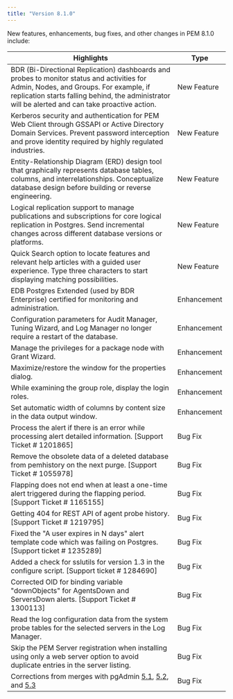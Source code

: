 ```yaml
---
title: "Version 8.1.0"
---
```


New features, enhancements, bug fixes, and other changes in PEM 8.1.0 include:

| Highlights | Type |
| --------- | -----|
| BDR (Bi-Directional Replication) dashboards and probes to monitor status and activities for Admin, Nodes, and Groups. For example, if replication starts falling behind, the administrator will be alerted and can take proactive action. |  New Feature |
| Kerberos security and authentication for PEM Web Client through GSSAPI or Active Directory Domain Services. Prevent password interception and prove identity required by highly regulated industries. | New Feature |
| Entity-Relationship Diagram (ERD) design tool that graphically represents database tables, columns, and interrelationships. Conceptualize database design before building or reverse engineering. | New Feature |
| Logical replication support to manage publications and subscriptions for core logical replication in Postgres. Send incremental changes across different database versions or platforms.  |  New Feature |
| Quick Search option to locate features and relevant help articles with a guided user experience. Type three characters to start displaying matching possibilities.  | New Feature |
| EDB Postgres Extended (used by BDR Enterprise) certified for monitoring and administration.  | Enhancement |
| Configuration parameters for Audit Manager, Tuning Wizard, and Log Manager no longer require a restart of the database. | Enhancement |
| Manage the privileges for a package node with Grant Wizard. | Enhancement |
| Maximize/restore the window for the properties dialog. | Enhancement |
| While examining the group role, display the login roles. |Enhancement |
| Set automatic width of columns by content size in the data output window. | Enhancement |
| Process the alert if there is an error while processing alert detailed information. [Support Ticket # 1201865] | Bug Fix |
| Remove the obsolete data of a deleted database from pemhistory on the next purge. [Support Ticket # 1055978] | Bug Fix |
| Flapping does not end when at least a one-time alert triggered during the flapping period. [Support Ticket # 1165155] | Bug Fix |
| Getting 404 for REST API of agent probe history. [Support Ticket # 1219795] | Bug Fix |
| Fixed the "A user expires in N days" alert template code which was failing on Postgres. [Support ticket #  1235289] | Bug Fix |
| Added a check for sslutils for version 1.3 in the configure script. [Support ticket # 1284690] | Bug Fix |
| Corrected OID for binding variable "downObjects" for AgentsDown and ServersDown alerts. [Support Ticket # 1300113] | Bug Fix |
| Read the log configuration data from the system probe tables for the selected servers in the Log Manager. | Bug Fix |
| Skip the PEM Server registration when installing using only a web server option to avoid duplicate entries in the server listing. | Bug Fix |
| Corrections from merges with pgAdmin [5.1](https://www.pgadmin.org/docs/pgadmin4/5.3/release_notes_5_1.html#bug-fixes), [5.2](https://www.pgadmin.org/docs/pgadmin4/5.3/release_notes_5_2.html#bug-fixes), and [5.3](https://www.pgadmin.org/docs/pgadmin4/5.3/release_notes_5_3.html#bug-fixes) | Bug Fix |


